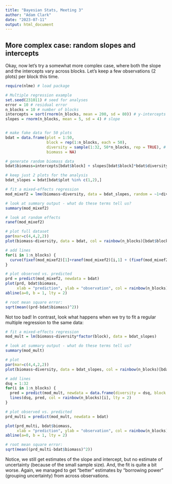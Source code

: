 ```yaml
---
title: "Bayesian Stats, Meeting 3"
author: "Adam Clark"
date: "2023-07-11"
output: html_document
---
```

  
## More complex case: random slopes and intercepts

Okay, now let's try a somewhat more complex case, where both the slope and the intercepts vary across blocks. Let's keep a few observations (2 plots) per block this time.

```r
require(nlme) # load package

# Multiple regression example
set.seed(231011) # seed for analyses
error = 10 # residual error
n_blocks = 10 # number of blocks
intercepts = sort(rnorm(n_blocks, mean = 200, sd = 80)) # y-intercepts for each block
slopes = rnorm(n_blocks, mean = 5, sd = 4) # slope


# make fake data for 50 plots
bdat = data.frame(plot = 1:50,
                  block = rep(1:n_blocks, each = 50),
                  diversity = sample(1:32, 50*n_blocks, rep = TRUE), # randomly select richness between 1 and 32
                  biomass = NA)

# generate random biomass data
bdat$biomass=intercepts[bdat$block] + slopes[bdat$block]*bdat$diversity + rnorm(nrow(bdat), 0, error)

# keep just 2 plots for the analysis
bdat_slopes = bdat[bdat$plot %in% c(1,2),]

# fit a mixed-effects regression
mod_mixef2 = lme(biomass~diversity, data = bdat_slopes, random = ~1+diversity|block)

# look at summary output - what do these terms tell us?
summary(mod_mixef2)

# look at random effects
ranef(mod_mixef2)

# plot full dataset
par(mar=c(4,4,2,2))
plot(biomass~diversity, data = bdat, col = rainbow(n_blocks)[bdat$block])

# add lines
for(i in 1:n_blocks) {
  curve(fixef(mod_mixef2)[1]+ranef(mod_mixef2)[i,1] + (fixef(mod_mixef2)[2]+ranef(mod_mixef2)[i,2])*x, from = 1, to = 32, add = TRUE, lty = 2, col = rainbow(n_blocks)[i])
}

# plot observed vs. predicted
prd = predict(mod_mixef2, newdata = bdat)
plot(prd, bdat$biomass,
     xlab = "prediction", ylab = "observation", col = rainbow(n_blocks)[bdat$block])
abline(a=0, b = 1, lty = 2)

# root mean square error:
sqrt(mean((prd-bdat$biomass)^2))
```

Not too bad! In contrast, look what happens when we try to fit a regular multiple regression to the same data:
  
```r
# fit a mixed-effects regression
mod_mult = lm(biomass~diversity*factor(block), data = bdat_slopes)

# look at summary output - what do these terms tell us?
summary(mod_mult)

# plot
par(mar=c(4,4,2,2))
plot(biomass~diversity, data = bdat_slopes, col = rainbow(n_blocks)[bdat_slopes$block])

# add lines
dsq = 1:32
for(i in 1:n_blocks) {
  pred = predict(mod_mult, newdata = data.frame(diversity = dsq, block = i))
  lines(dsq, pred, col = rainbow(n_blocks)[i], lty = 2)
}

# plot observed vs. predicted
prd_multi = predict(mod_mult, newdata = bdat)

plot(prd_multi, bdat$biomass,
     xlab = "prediction", ylab = "observation", col = rainbow(n_blocks)[bdat$block])
abline(a=0, b = 1, lty = 2)

# root mean square error:
sqrt(mean((prd_multi-bdat$biomass)^2))
```

Notice, we still get estimates of the slope and intercept, but no estimate of uncertainty (because of the small sample size). And, the fit is quite a bit worse. Again, we managed to get "better" estimates by "borrowing power" (grouping uncertainty) from across observations.
